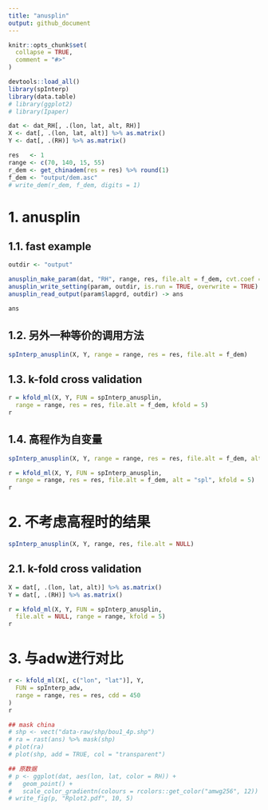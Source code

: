 ```yaml
---
title: "anusplin"
output: github_document
---
```


<!-- ---
title: "anusplin"
output: rmarkdown::html_vignette
vignette: >
  %\VignetteIndexEntry{anusplin}
  %\VignetteEngine{knitr::rmarkdown}
  %\VignetteEncoding{UTF-8}
--- -->

```r
knitr::opts_chunk$set(
  collapse = TRUE,
  comment = "#>"
)
```

```r
devtools::load_all()
library(spInterp)
library(data.table)
# library(ggplot2)
# library(Ipaper)
```

```r
dat <- dat_RH[, .(lon, lat, alt, RH)]
X <- dat[, .(lon, lat, alt)] %>% as.matrix()
Y <- dat[, .(RH)] %>% as.matrix()

res   <- 1
range <- c(70, 140, 15, 55)
r_dem <- get_chinadem(res = res) %>% round(1)
f_dem <- "output/dem.asc"
# write_dem(r_dem, f_dem, digits = 1)
```

# 1. anusplin

## 1.1. fast example
```r
outdir <- "output"

anusplin_make_param(dat, "RH", range, res, file.alt = f_dem, cvt.coef = 1e3) -> param
anusplin_write_setting(param, outdir, is.run = TRUE, overwrite = TRUE)
anusplin_read_output(param$lapgrd, outdir) -> ans

ans
```

## 1.2. 另外一种等价的调用方法

```r
spInterp_anusplin(X, Y, range = range, res = res, file.alt = f_dem)
```


## 1.3. k-fold cross validation
```r
r = kfold_ml(X, Y, FUN = spInterp_anusplin, 
  range = range, res = res, file.alt = f_dem, kfold = 5)
r
```

## 1.4. 高程作为自变量

```r
spInterp_anusplin(X, Y, range = range, res = res, file.alt = f_dem, alt = "spl")
```

```r
r = kfold_ml(X, Y, FUN = spInterp_anusplin, 
  range = range, res = res, file.alt = f_dem, alt = "spl", kfold = 5)
r
```


# 2. 不考虑高程时的结果

```r
spInterp_anusplin(X, Y, range, res, file.alt = NULL)
```

## 2.1. k-fold cross validation
```r
X = dat[, .(lon, lat, alt)] %>% as.matrix()
Y = dat[, .(RH)] %>% as.matrix()

r = kfold_ml(X, Y, FUN = spInterp_anusplin, 
  file.alt = NULL, range = range, kfold = 5)
r
```

# 3. 与adw进行对比
```r
r <- kfold_ml(X[, c("lon", "lat")], Y,
  FUN = spInterp_adw,
  range = range, res = res, cdd = 450
)
r
```


```r
## mask china
# shp <- vect("data-raw/shp/bou1_4p.shp")
# ra = rast(ans) %>% mask(shp)
# plot(ra)
# plot(shp, add = TRUE, col = "transparent")

## 原数据
# p <- ggplot(dat, aes(lon, lat, color = RH)) +
#   geom_point() +
#   scale_color_gradientn(colours = rcolors::get_color("amwg256", 12))
# write_fig(p, "Rplot2.pdf", 10, 5)
```
